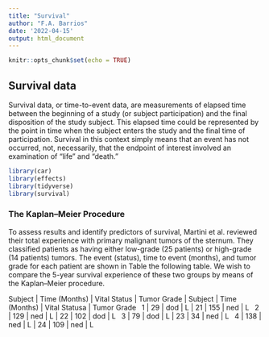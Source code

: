 ```yaml
---
title: "Survival"
author: "F.A. Barrios"
date: '2022-04-15'
output: html_document
---
```


```r
knitr::opts_chunk$set(echo = TRUE)
```

## Survival data

Survival data, or time-to-event data, are measurements of elapsed time between the beginning of a study (or subject participation) and the final disposition of the study subject. This elapsed time could be represented by the point in time when the subject enters the study and the final time of participation. Survival in this context simply means that an event has not occurred, not, necessarily, that the endpoint of interest involved an examination of “life” and “death.”


```r
library(car)
library(effects)
library(tidyverse)
library(survival)
```

### The Kaplan–Meier Procedure  

To assess results and identify predictors of survival, Martini et al. reviewed their total experience with primary malignant tumors of the sternum. They classified patients as having either low-grade (25 patients) or high-grade (14 patients) tumors. The event (status), time to event (months), and tumor grade for each patient are shown in Table the following table. We wish to compare the 5-year survival experience of these two groups by means of the Kaplan–Meier procedure.  


Subject	| Time (Months)	| Vital Status | Tumor Grade	| Subject	| Time (Months)	| Vital Statusa	| Tumor Grade
 1	| 29   | dod  | L  | 21  | 155  | ned  | L
 2	| 129  | ned  | L  | 22  | 102  | dod  | L
 3	| 79   | dod  | L  | 23  | 34   | ned  | L
 4	| 138  | ned  | L  | 24  | 109  | ned  | L
